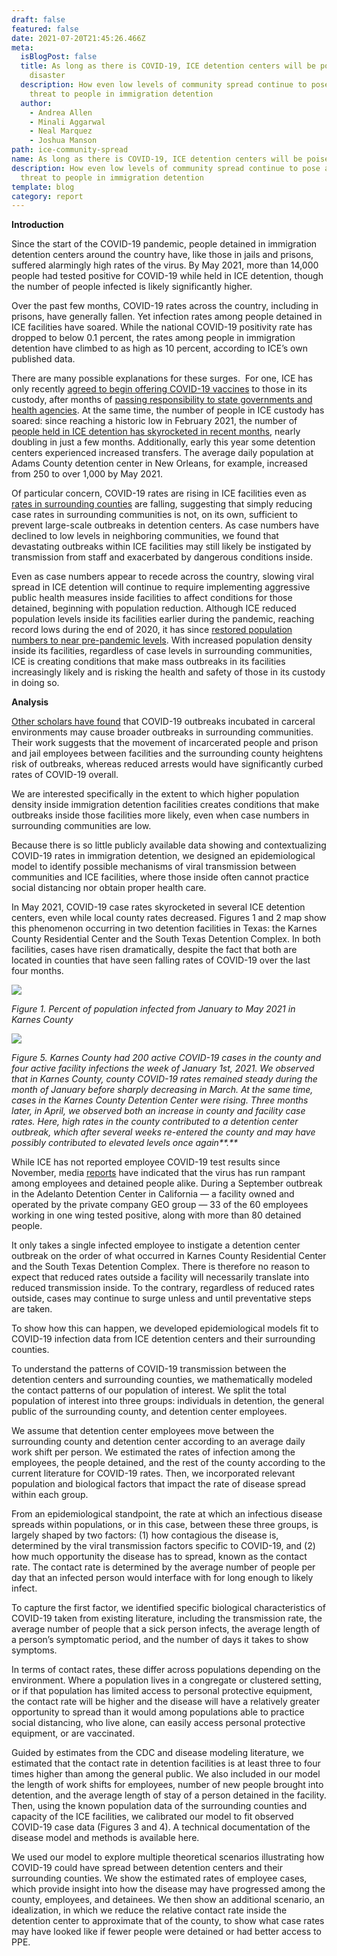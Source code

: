 ```yaml
---
draft: false
featured: false
date: 2021-07-20T21:45:26.466Z
meta:
  isBlogPost: false
  title: As long as there is COVID-19, ICE detention centers will be poised for
    disaster
  description: How even low levels of community spread continue to pose a deadly
    threat to people in immigration detention
  author:
    - Andrea Allen
    - Minali Aggarwal
    - Neal Marquez
    - Joshua Manson
path: ice-community-spread
name: As long as there is COVID-19, ICE detention centers will be poised for disaster
description: How even low levels of community spread continue to pose a deadly
  threat to people in immigration detention
template: blog
category: report
---
```

**Introduction**

Since the start of the COVID-19 pandemic, people detained in immigration detention centers around the country have, like those in jails and prisons, suffered alarmingly high rates of the virus. By May 2021, more than 14,000 people had tested positive for COVID-19 while held in ICE detention, though the number of people infected is likely significantly higher.

Over the past few months, COVID-19 rates across the country, including in prisons, have generally fallen. Yet infection rates among people detained in ICE facilities have soared. While the national COVID-19 positivity rate has dropped to below 0.1 percent, the rates among people in immigration detention have climbed to as high as 10 percent, according to ICE’s own published data.  

There are many possible explanations for these surges.  For one, ICE has only recently [agreed to begin offering COVID-19 vaccines](https://www.cnn.com/2021/07/13/politics/immigrant-detainees-vaccine-dhs/index.html) to those in its custody, after months of [passing responsibility to state governments and health agencies](https://www.washingtonpost.com/immigration/ice-detainees-covid-vaccine/2021/03/12/0936ee18-81f5-11eb-81db-b02f0398f49a_story.html). At the same time, the number of people in ICE custody has soared: since reaching a historic low in February 2021, the number of [people held in ICE detention has skyrocketed in recent months](https://www.buzzfeednews.com/article/hamedaleaziz/ice-detainee-numbers-increasing-biden), nearly doubling in just a few months. Additionally, early this year some detention centers experienced increased transfers. The average daily population at Adams County detention center in New Orleans, for example, increased from 250 to over 1,000 by May 2021.

Of particular concern, COVID-19 rates are rising in ICE facilities even as [rates in surrounding counties](https://www.nytimes.com/article/coronavirus-county-data-us.html) are falling, suggesting that simply reducing case rates in surrounding communities is not, on its own, sufficient to prevent large-scale outbreaks in detention centers. As case numbers have declined to low levels in neighboring communities, we found that devastating outbreaks within ICE facilities may still likely be instigated by transmission from staff and exacerbated by dangerous conditions inside.

Even as case numbers appear to recede across the country, slowing viral spread in ICE detention will continue to require implementing aggressive public health measures inside facilities to affect conditions for those detained, beginning with population reduction. Although ICE reduced population levels inside its facilities earlier during the pandemic, reaching record lows during the end of 2020, it has since [restored population numbers to near pre-pandemic levels](https://www.buzzfeednews.com/article/hamedaleaziz/ice-detainee-numbers-increasing-biden). With increased population density inside its facilities, regardless of case levels in surrounding communities, ICE is creating conditions that make mass outbreaks in its facilities increasingly likely and is risking the health and safety of those in its custody in doing so. 

**Analysis**

[Other scholars have found](https://www.medrxiv.org/content/10.1101/2020.04.08.20058842v3) that COVID-19 outbreaks incubated in carceral environments may cause broader outbreaks in surrounding communities. Their work suggests that the movement of incarcerated people and prison and jail employees between facilities and the surrounding county heightens risk of outbreaks, whereas reduced arrests would have significantly curbed rates of COVID-19 overall. 

We are interested specifically in the extent to which higher population density inside immigration detention facilities creates conditions that make outbreaks inside those facilities more likely, even when case numbers in surrounding communities are low.

Because there is so little publicly available data showing and contextualizing COVID-19 rates in immigration detention, we designed an epidemiological model to identify possible mechanisms of viral transmission between communities and ICE facilities, where those inside often cannot practice social distancing nor obtain proper health care. 

In May 2021, COVID-19 case rates skyrocketed in several ICE detention centers, even while local county rates decreased. Figures 1 and 2 map show this phenomenon occurring in two detention facilities in Texas: the Karnes County Residential Center and the South Texas Detention Complex. In both facilities, cases have risen dramatically, despite the fact that both are located in counties that have seen falling rates of COVID-19 over the last four months.

![](images/screen-shot-2021-07-21-at-4.36.17-pm.png)

<i>Figure 1. Percent of population infected from January to May 2021 in Karnes County</i>

![](images/screen-shot-2021-07-21-at-4.36.21-pm.png)

<i>Figure 5. Karnes County had 200 active COVID-19 cases in the county and four active facility infections the week of January 1st, 2021. We observed that in Karnes County, county COVID-19 rates remained steady during the month of January before sharply decreasing in March. At the same time, cases in the Karnes County Detention Center were rising. Three months later, in April, we observed both an increase in county and facility case rates. Here, high rates in the county contributed to a detention center outbreak, which after several weeks re-entered the county and may have possibly contributed to elevated levels once again**.**</i>



While ICE has not reported employee COVID-19 test results since November, media [reports](https://www.desertsun.com/story/news/2020/09/27/114-covid-19-cases-among-detainees-and-staff-adelanto-ice-facility/3555333001/) have indicated that the virus has run rampant among employees and detained people alike. During a September outbreak in the Adelanto Detention Center in California — a facility owned and operated by the private company GEO group — 33 of the 60 employees working in one wing tested positive, along with more than 80 detained people. 

It only takes a single infected employee to instigate a detention center outbreak on the order of what occurred in Karnes County Residential Center and the South Texas Detention Complex. There is therefore no reason to expect that reduced rates outside a facility will necessarily translate into reduced transmission inside. To the contrary, regardless of reduced rates outside, cases may continue to surge unless and until preventative steps are taken. 

To show how this can happen, we developed epidemiological models fit to COVID-19 infection data from ICE detention centers and their surrounding counties.

To understand the patterns of COVID-19 transmission between the detention centers and surrounding counties, we mathematically modeled the contact patterns of our population of interest. We split the total population of interest into three groups: individuals in detention, the general public of the surrounding county, and detention center employees.  

We assume that detention center employees move between the surrounding county and detention center according to an average daily work shift per person. We estimated the rates of infection among the employees, the people detained, and the rest of the county according to the current literature for COVID-19 rates. Then, we incorporated relevant population and biological factors that impact the rate of disease spread within each group.

From an epidemiological standpoint, the rate at which an infectious disease spreads within populations, or in this case, between these three groups, is largely shaped by two factors: (1) how contagious the disease is, determined by the viral transmission factors specific to COVID-19, and (2) how much opportunity the disease has to spread, known as the contact rate. The contact rate is determined by the average number of people per day that an infected person would interface with for long enough to likely infect.

To capture the first factor, we identified specific biological characteristics of COVID-19 taken from existing literature, including the transmission rate, the average number of people that a sick person infects, the average length of a person’s symptomatic period, and the number of days it takes to show symptoms. 

In terms of contact rates, these differ across populations depending on the environment. Where a population lives in a congregate or clustered setting, or if that population has limited access to personal protective equipment, the contact rate will be higher and the disease will have a relatively greater opportunity to spread than it would among populations able to practice social distancing, who live alone, can easily access personal protective equipment, or are vaccinated.

Guided by estimates from the CDC and disease modeling literature, we estimated that the contact rate in detention facilities is at least three to four times higher than among the general public. We also included in our model the length of work shifts for employees, number of new people brought into detention, and the average length of stay of a person detained in the facility. Then, using the known population data of the surrounding counties and capacity of the ICE facilities, we calibrated our model to fit observed COVID-19 case data (Figures 3 and 4). A technical documentation of the disease model and methods is available here.

We used our model to explore multiple theoretical scenarios illustrating how COVID-19 could have spread between detention centers and their surrounding counties. We show the estimated rates of employee cases, which provide insight into how the disease may have progressed among the county, employees, and detainees. We then show an additional scenario, an idealization, in which we reduce the relative contact rate inside the detention center to approximate that of the county, to show what case rates may have looked like if fewer people were detained or had better access to PPE.